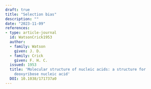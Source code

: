 ```yaml
---
draft: true
title: "Selection bias"
description: ""
date: "2023-11-09"
references:
- type: article-journal
  id: WatsonCrick1953
  author:
  - family: Watson
    given: J. D.
  - family: Crick
    given: F. H. C.
  issued: 1953
  title: 'Molecular structure of nucleic acids: a structure for
    deoxyribose nucleic acid'
  DOI: 10.1038/171737a0
---
```

